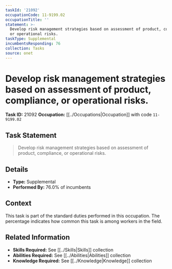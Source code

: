 ```yaml
---
taskId: '21092'
occupationCode: 11-9199.02
occupationTitle: ''
statement: >-
  Develop risk management strategies based on assessment of product, compliance,
  or operational risks.
taskType: Supplemental
incumbentsResponding: 76
collection: Tasks
source: onet
---
```

# Develop risk management strategies based on assessment of product, compliance, or operational risks.

**Task ID:** 21092
**Occupation:** [[../Occupations|Occupation]] with code `11-9199.02`

## Task Statement

> Develop risk management strategies based on assessment of product, compliance, or operational risks.

## Details

- **Type:** Supplemental
- **Performed By:** 76.0% of incumbents

## Context

This task is part of the standard duties performed in this occupation. The percentage indicates how common this task is among workers in the field.

## Related Information

- **Skills Required:** See [[../Skills|Skills]] collection
- **Abilities Required:** See [[../Abilities|Abilities]] collection
- **Knowledge Required:** See [[../Knowledge|Knowledge]] collection
